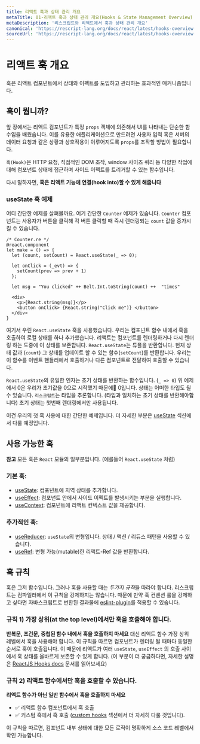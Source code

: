 ```yaml
---
title: 리액트 훅과 상태 관리 개요
metaTitle: 01-리액트 훅과 상태 관리 개요(Hooks & State Management Overview)
metaDescription: '리스크립트와 리액트에서 훅과 상태 관리 개요'
canonical: 'https://rescript-lang.org/docs/react/latest/hooks-overview'
sourceUrl: 'https://rescript-lang.org/docs/react/latest/hooks-overview'
---
```


# 리액트 훅 개요

훅은 리액트 컴포넌트에서 상태와 이펙트를 도입하고 관리하는 효과적인 매커니즘입니다.

## 훅이 뭡니까?

앞 장에서는 리액트 컴포넌트가 특정 `props` 객체에 의존해서 UI를 나타내는 단순한 함수임을 배웠습니다. 이를 유용한 애플리케이션으로 만드려면 사용자 입력 혹은 서버의 데이터 요청과 같은 상황과 상호작용이 이루어지도록 `props`를 조작할 방법이 필요합니다.

`훅(Hook)`은 HTTP 요청, 직접적인 DOM 조작, window 사이즈 쿼리 등 다양한 작업에 대해 컴포넌트 상태에 접근하며 사이드 이펙트를 트리거할 수 있는 함수입니다.

다시 말하자면, **훅은 리액트 기능에 연결(hook into)할 수 있게 해줍니다**

### useState 훅 예제

어디 간단한 예제를 살펴볼까요. 여기 간단한 `Counter` 예제가 있습니다. `Counter` 컴포넌트는 사용자가 버튼을 클릭해 각 버튼 클릭할 때 즉시 렌더링되는 `count` 값을 증가시킬 수 있습니다.

```reason
/* Counter.re */
@react.component
let make = () => {
  let (count, setCount) = React.useState(_ => 0);

  let onClick = (_evt) => {
    setCount(prev => prev + 1)
  };

  let msg = "You clicked" ++ Belt.Int.toString(count) ++  "times"

  <div>
    <p>{React.string(msg)}</p>
    <button onClick> {React.string("Click me")} </button>
  </div>
}
```

여기서 우린 `React.useState` 훅을 사용했습니다. 우리는 컴포넌트 함수 내에서 훅을 호출하여 로컬 상태를 하나 추가했습니다. 리액트는 컴포넌트를 렌더링하거나 다시 렌더링 하는 도중에 이 상태를 보존합니다. `React.useState`는 튜플을 반환합니다. 현재 상태 값과 (`count`) 그 상태를 업데이트 할 수 있는 함수(`setCount`)를 반환합니다. 우리는 이 함수를 이벤트 핸들러에서 호출하거나 다른 컴포넌트로 전달하여 호출할 수 있습니다.

`React.useState`의 유일한 인자는 초기 상태를 반환하는 함수입니다. (`_ => 0`) 위 예제에서 0은 우리가 초기값을 0으로 시작했기 때문에 0입니다. 상태는 어떠한 타입도 될 수 있습니다. `리스크립트`는 타입을 추론합니다. (타입과 일치하는 초기 상태를 반환해야합니다) 초기 상태는 첫번째 렌더링에서만 사용됩니다.

이건 우리의 첫 훅 사용에 대한 간단한 예제입니다. 더 자세한 부분은 [useState](./hooks-state) 섹션에서 다룰 예정입니다.

## 사용 가능한 훅

**참고** 모든 훅은 `React` 모듈의 일부분입니다. (예를들어 `React.useState` 처럼)

### 기본 훅:

- [useState](./hooks-state): 컴포넌트에 지역 상태를 추가합니다.
- [useEffect](./hooks-effect): 컴포넌트 안에서 사이드 이펙트를 발생시키는 부분을 실행합니다.
- [useContext](./hooks-context): 컴포넌트에 리액트 컨텍스트 값을 제공합니다.

### 추가적인 훅:

- [useReducer](./hooks-reducer): `useState`의 변형입니다. 상태 / 액션 / 리듀스 패턴을 사용할 수 있습니다.
  <!-- - [useCallback](./hooks-callback): Returns a memoized callback -->
  <!-- - [useMemo](./hooks-memo): Returns a memoized value -->
- [useRef](./hooks-ref): 변형 가능(mutable)한 리액트-Ref 값을 반환합니다.
  <!-- - [useImperativeHandle](./hooks-imperative-handle): Customizes the instance value that is exposed to parent components when using `ref` -->
  <!-- - [useLayoutEffect](./hooks-layout-effect): Identical to useEffect, but it fires synchronously after all DOM mutations. -->

## 훅 규칙

훅은 그저 함수입니다. 그러나 훅을 사용할 때는 *두가지 규칙*을 따라야 합니다. 리스크립트는 컴파일러에서 이 규칙을 강제하지는 않습니다. 때문에 만약 훅 컨벤션 룰을 강제하고 싶다면 자바스크립트로 변환된 결과물에 [eslint-plugin](https://www.npmjs.com/package/eslint-plugin-react-hooks)를 적용할 수 있습니다.

### 규칙 1) 가장 상위(at the top level)에서만 훅을 호출해야 합니다.

**반복문, 조건문, 중첩된 함수 내에서 훅을 호출하지 마세요** 대신 리액트 함수 가장 상위 레벨에서 훅을 사용해야 합니다. 이 규칙을 따르면 컴포넌트가 렌더링 될 때마다 동일한 순서로 훅이 호출됩니다. 이 때문에 리액트가 여러 `useState`, `useEffect` 의 호출 사이에서 훅 상태를 올바르게 보존할 수 있게 합니다. (이 부분이 더 궁금하다면, 자세한 설명은 [ReactJS Hooks docs](https://reactjs.org/docs/hooks-rules.html#explanation) 문서를 읽어보세요)

### 규칙 2) 리액트 함수에서만 훅을 호출할 수 있습니다.

**리액트 함수가 아닌 일반 함수에서 훅을 호출하지 마세요**

- ✅ 리액트 함수 컴포넌트에서 훅 호출
- ✅ 커스텀 훅에서 훅 호출 ([custom hooks](./hooks-custom) 섹션에서 더 자세히 다룰 것입니다).

이 규칙을 따르면, 컴포넌트 내부 상태에 대한 모든 로직이 명확하게 소스 코드 레벨에서 확인 가능합니다.
